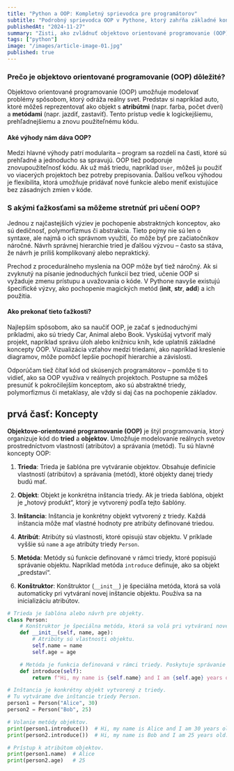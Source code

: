 ```yaml
---
title: "Python a OOP: Kompletný sprievodca pre programátorov"
subtitle: "Podrobný sprievodca OOP v Pythone, ktorý zahŕňa základné koncepty aj pokročilé témy, ako sú abstrakcia, polymorfizmus a metaklasy"
publishedAt: "2024-11-27"
summary: "Zisti, ako zvládnuť objektovo orientované programovanie (OOP) v Pythone od základov až po pokročilé techniky. Tento článok ponúka komplexný prehľad všetkého, čo potrebuješ vedieť na dosiahnutie excelentnej úrovne ako programátor."
tags: ["python"]
image: "/images/article-image-01.jpg"
published: true
---
```


### Prečo je objektovo orientované programovanie (OOP) dôležité?

Objektovo orientované programovanie (OOP) umožňuje modelovať problémy spôsobom, ktorý odráža reálny svet. Predstav si napríklad auto, ktoré môžeš reprezentovať ako objekt s **atribútmi** (napr. farba, počet dverí) a **metódami** (napr. jazdiť, zastaviť). Tento prístup vedie k logickejšiemu, prehľadnejšiemu a znovu použiteľnému kódu. 

#### Aké výhody nám dáva OOP?

Medzi hlavné výhody patrí modularita – program sa rozdelí na časti, ktoré sú prehľadné a jednoducho sa spravujú. OOP tiež podporuje znovupoužiteľnosť kódu. Ak už máš triedu, napríklad `User`, môžeš ju použiť vo viacerých projektoch bez potreby prepisovania. Ďalšou veľkou výhodou je flexibilita, ktorá umožňuje pridávať nové funkcie alebo meniť existujúce bez zásadných zmien v kóde.

### S akými ťažkosťami sa môžeme stretnúť pri učení OOP?

Jednou z najčastejších výziev je pochopenie abstraktných konceptov, ako sú dedičnosť, polymorfizmus či abstrakcia. Tieto pojmy nie sú len o syntaxe, ale najmä o ich správnom využití, čo môže byť pre začiatočníkov náročné. Návrh správnej hierarchie tried je ďalšou výzvou – často sa stáva, že návrh je príliš komplikovaný alebo nepraktický.

Prechod z procedurálneho myslenia na OOP môže byť tiež náročný. Ak si zvyknutý na písanie jednoduchých funkcií bez tried, učenie OOP si vyžaduje zmenu prístupu a uvažovania o kóde. V Pythone navyše existujú špecifické výzvy, ako pochopenie magických metód (__init__, __str__, __add__) a ich použitia.

#### Ako prekonať tieto ťažkosti?

Najlepším spôsobom, ako sa naučiť OOP, je začať s jednoduchými príkladmi, ako sú triedy Car, Animal alebo Book. Vyskúšaj vytvoriť malý projekt, napríklad správu úloh alebo knižnicu kníh, kde uplatníš základné koncepty OOP. Vizualizácia vzťahov medzi triedami, ako napríklad kreslenie diagramov, môže pomôcť lepšie pochopiť hierarchie a závislosti.

Odporúčam tiež čítať kód od skúsených programátorov – pomôže ti to vidieť, ako sa OOP využíva v reálnych projektoch. Postupne sa môžeš presunúť k pokročilejším konceptom, ako sú abstraktné triedy, polymorfizmus či metaklasy, ale vždy si daj čas na pochopenie základov. 

## prvá časť: Koncepty

**Objektovo-orientované programovanie (OOP)** je štýl programovania, ktorý organizuje kód do **tried** a **objektov**. Umožňuje modelovanie reálnych svetov prostredníctvom vlastností (atribútov) a správania (metód). Tu sú hlavné koncepty OOP:

1. **Trieda**: Trieda je šablóna pre vytváranie objektov. Obsahuje definície vlastností (atribútov) a správania (metód), ktoré objekty danej triedy budú mať.
    
2. **Objekt**: Objekt je konkrétna inštancia triedy. Ak je trieda šablóna, objekt je „hotový produkt“, ktorý je vytvorený podľa tejto šablóny.
    
3. **Inštancia**: Inštancia je konkrétny objekt vytvorený z triedy. Každá inštancia môže mať vlastné hodnoty pre atribúty definované triedou.
    
4. **Atribút**: Atribúty sú vlastnosti, ktoré opisujú stav objektu. V príklade vyššie sú `name` a `age` atribúty triedy `Person`.
    
5. **Metóda**: Metódy sú funkcie definované v rámci triedy, ktoré popisujú správanie objektu. Napríklad metóda `introduce` definuje, ako sa objekt „predstaví“.
    
6. **Konštruktor**: Konštruktor (`__init__`) je špeciálna metóda, ktorá sa volá automaticky pri vytváraní novej inštancie objektu. Používa sa na inicializáciu atribútov.

```Python
# Trieda je šablóna alebo návrh pre objekty.
class Person:
    # Konštruktor je špeciálna metóda, ktorá sa volá pri vytváraní novej inštancie objektu.
    def __init__(self, name, age):
        # Atribúty sú vlastnosti objektu.
        self.name = name
        self.age = age

    # Metóda je funkcia definovaná v rámci triedy. Poskytuje správanie pre objekt.
    def introduce(self):
        return f"Hi, my name is {self.name} and I am {self.age} years old."

# Inštancia je konkrétny objekt vytvorený z triedy.
# Tu vytvárame dve inštancie triedy Person.
person1 = Person("Alice", 30)
person2 = Person("Bob", 25)

# Volanie metódy objektov.
print(person1.introduce())  # Hi, my name is Alice and I am 30 years old.
print(person2.introduce())  # Hi, my name is Bob and I am 25 years old.

# Prístup k atribútom objektov.
print(person1.name)  # Alice
print(person2.age)   # 25
```
